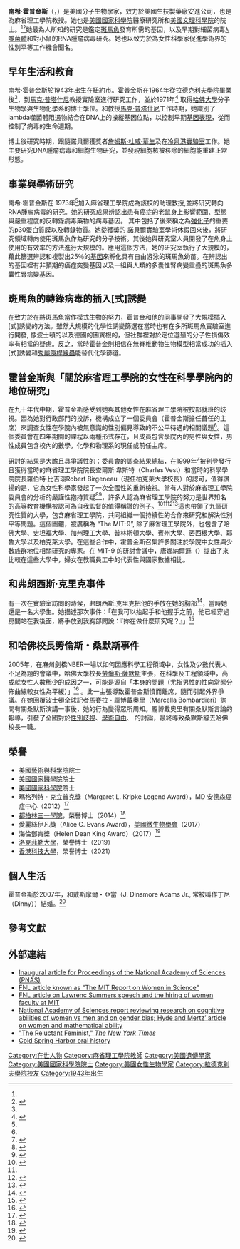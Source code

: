 {{Orphan|time=2021-04-08T07:02:06+00:00}}
{{Infobox scientist
| image = Nancy hopkins.jpg
| image_size =
| name = 南希·霍普金斯
| birth_date = 1943<ref name="Brownlee">{{cite journal|last1=Brownlee|first1=Christen|title=Biography of Nancy Hopkins|journal=Proceedings of the National Academy of Sciences of the United States of America|date=August 31, 2004|volume=101|issue=35|pages=12789–12791 |doi=10.1073/pnas.0405554101|pmid=15328401|pmc=516473}}</ref>
| birth_place = {{USA}}紐約州紐約市<ref name="Brownlee"/>
| death_date =
| death_place =
| residence =
| citizenship = {{USA}}
| nationality =
| ethnicity =
| field = [[生物學|生物學]]
| work_institutions = [[麻省理工學院|麻省理工學院]]
| alma_mater = [[拉德克利夫學院|拉德克利夫學院]]<br>[[哈佛大學|哈佛大學]]
| doctoral_advisor =
| doctoral_students =
| known_for =
| author_abbrev_bot =
| author_abbrev_zoo =
| influences =
| influenced =
| prizes =
| religion =
| footnotes =
| website = https://biology.mit.edu/profile/nancy-hopkins/
| spouse = J. Dinsmore Adams Jr. (2007)
}}

'''南希·霍普金斯'''（{{lang-en|Nancy Hopkins}}，{{bd|1943年||}}）是美國分子生物學家，效力於美國生技製藥廠安進公司，也是為麻省理工學院教授。她也是[[美國國家科學院|美國國家科學院]]醫療研究所和[[美國文理科學院|美國文理科學院]]的院士。<ref name="Brownlee"/><ref name="Appel">{{Cite journal | last1 = Appel | first1 = A. | title = A passion for science without barriers: Nancy Hopkins, renowned champion of gender equality, looks back over her career. | doi = 10.1038/481013a | journal = Nature | volume = 481 | issue = 7379 | pages = 13 | year = 2012 | pmid =  22222731 }}</ref>她最為人所知的研究是鑑定[[斑馬魚|斑馬魚]]發育所需的基因，以及早期對細菌病毒[[Λ噬菌体|λ噬菌體]]和對小鼠的RNA腫瘤病毒研究。她也以致力於為女性科學家促進學術界的性別平等工作機會聞名。

== 早年生活和教育 ==
南希·霍普金斯於1943年出生在紐約市。霍普金斯在1964年從[[拉德克利夫學院|拉德克利夫學院]]畢業後<ref name="Brownlee"/>，到[[馬克·普塔什尼|馬克·普塔什尼]]教授實險室進行研究工作，並於1971年<ref name="Koch">{{cite web|title=Nancy H. Hopkins Profile|url=http://ki.mit.edu/people/faculty/emeriti/hopkins|website=Koch Institute for Integrative Cancer Research at MIT|access-date=23 January 2015|archive-date=2021-04-14|archive-url=https://web.archive.org/web/20210414151717/https://ki.mit.edu/people/faculty/emeriti/hopkins|dead-url=no}}</ref> 取得[[哈佛大學|哈佛大學]]分子生物學與生物化學系的博士學位。和教授[[馬克·普塔什尼|馬克·普塔什尼]]工作時期，她識別了lambda噬菌體阻遏物結合在DNA上的操縱基因位點，以控制早期[[基因表現|基因表現]]，從而控制了病毒的生命週期。

博士後研究時期，跟隨諾貝爾獲獎者[[詹姆斯·杜威·沃森|詹姆斯·杜威·華生]]及{{Link-en|羅伯特·波拉克|Robert Pollack (biologist)}}在[[冷泉港實驗室|冷泉港實驗室]]工作。她主要研究DNA腫瘤病毒和細胞生物研究，並發現細胞核被移除的細胞能重建正常形態。 

== 事業與學術研究 ==
南希·霍普金斯在 1973年<ref name="Koch"/>加入麻省理工學院成為該校的助理教授,並將研究轉向RNA腫瘤病毒的研究。她的研究成果辨認出患有癌症的老鼠身上影響範圍、型態與嚴重程度的反轉錄病毒藥物的病毒基因。 其中包括了後來稱之為[[強化子|強化子]]的重要的p30蛋白質膜以及轉錄物質。她從獲獎的 {{Link-en|Christiane Nusslein-Volhard}} 諾貝爾實驗室學術休假回來後，將研究領域轉向使用斑馬魚作為研究的分子技術。其後她與研究室人員開發了在魚身上使用的有效率的方法進行大規模的{{Link-en|插入突變|insertional mutagenesis|插入[式]誘變}}。應用這個方法，她的研究室執行了大規模的{{Link-en|基因篩查|genetic screen}}，藉此篩選辨認和複製出25％的[[基因|基因]]來孵化具有自由游泳的斑馬魚幼苗。在辨認出的基因裡有非預期的癌症突變基因以及一組與人類的多囊性腎病變重疊的斑馬魚多囊性腎病變基因。

== 斑馬魚的轉錄病毒的插入[式]誘變 ==
在致力於在將斑馬魚當作模式生物的努力，霍普金和他的同事開發了大規模插入[式]誘變的方法。雖然大規模的化學性誘變篩選在當時也有在多所斑馬魚實驗室進行開發, 像波士頓的{{Link-en|馬克·菲什曼|Mark Fishman}}以及德國的圖賓根的{{Link-en|Christiane Nusslein-Volhard}}，但社群裡對於定位選殖的分子性損傷效率有相當的疑慮。反之，當時霍普金則相信在無脊椎動物生物模型相當成功的插入[式]誘變和[[秀麗隱桿線蟲|秀麗隱桿線蟲]]能替代化學篩選。

== 霍普金斯與「關於麻省理工學院的女性在科學學院內的地位研究」 ==
在九十年代中期，霍普金斯感受到她與其他女性在麻省理工學院被按部就班的歧視。因為她對行政部門的投訴，機構成立了一個委員會（霍普金斯擔任首任的主席）來調查女性在學院內被無意識的性別偏見導致的不公平待遇的相關議題<ref name="Koch"/>。這個委員會在四年期間的課程以兩種形式存在，且成員包含學院內的男性與女性，男性成員包含校內的數學，化學和物理系的現任或前任主席。
 
研討的結果是大膽且具爭議性的：委員會的調查結果總結，在1999年<ref>{{cite web |url=http://web.mit.edu/fnl/women/women.html |title=A Study on the Status of Women Faculty In Science at MIT |publisher=Web.mit.edu |date=1999-03-04 |access-date=2013-08-18 |archive-date=2010-04-13 |archive-url=https://web.archive.org/web/20100413084419/http://web.mit.edu/fnl/women/women.html |dead-url=no }}</ref>被刊登發行且獲得當時的麻省理工學院院長查爾斯·韋斯特（Charles Vest）和當時的科學學院院長羅伯特·比吉瑙Robert Birgeneau（現任柏克萊大學校長）的認可，值得讚揚的是，它為女性科學家發起了一次全國性的重新檢視。當有人對於麻省理工學院委員會的分析的嚴謹性抱持質疑<ref name="Goldberg">{{cite news|first=Jonah|last=Goldberg|url=http://townhall.com/columnists/jonahgoldberg/2005/01/19/whats_sex_got_to_do_with_science_dont_ask!/page/full|title=What's sex got to do with science? Don't ask!|access-date=2015-04-14|date=2005-01-19|newspaper=Townhal.com|archive-date=2016-03-04|archive-url=https://web.archive.org/web/20160304061200/http://townhall.com/columnists/jonahgoldberg/2005/01/19/whats_sex_got_to_do_with_science_dont_ask!/page/full|dead-url=no}}</ref><ref name="Hausman">{{cite techreport|first=Patricia|last=Hausman|first2=James H.|last2=Steiger|date=2001-02-04|location=Arlington, Virginia|institution=Independent Women's Forum|title=Confession Without Guilt? M.I.T. Jumped The Gun To Avoid A Sex-Discrimination Controversy, But Shot Itself In The Foot|url=http://www.iwf.org/files/bd951b570f767c678ea7209543f35154.pdf|access-date=2021-03-14|archive-date=2011-07-09|archive-url=https://web.archive.org/web/20110709051330/http://www.iwf.org/files/bd951b570f767c678ea7209543f35154.pdf|dead-url=no}}</ref>，許多人認為麻省理工學院的努力是世界知名的高等教育機構被認可為自我監督的值得稱讚的例子。<ref name="Carey">{{cite news |author-first=Carey |author-last=Goldberg |date=March 23, 1999 |url=https://www.nytimes.com/1999/03/23/us/mit-admits-discrimination-against-female-professors.html |title=M.I.T. Admits Discrimination Against Female Professors |work=New York Times |access-date=2013-08-18 |archive-date=2021-04-21 |archive-url=https://web.archive.org/web/20210421091047/https://www.nytimes.com/1999/03/23/us/mit-admits-discrimination-against-female-professors.html |dead-url=no }}</ref><ref name="Hausman"/><ref>{{cite web |url=http://www.rpi.edu/president/speeches/ps032611-mit.html |title=Rensselaer Polytechnic Institute (RPI) President's Speech: Leaders in Science and Engineering: The Women of MIT |publisher=Rpi.edu |date=2011-03-28 |access-date=2013-08-18 |archive-date=2015-09-24 |archive-url=https://web.archive.org/web/20150924114337/http://www.rpi.edu/president/speeches/ps032611-mit.html |dead-url=no }}</ref><ref name="Zernike">{{cite web|last=Zernike|first=Kate|title=Gains, and Drawbacks, for Female Professors|url=https://www.nytimes.com/2011/03/21/us/21mit.html|work=The New York Times|access-date=4 December 2013|date=21 March 2011|archive-date=2021-05-01|archive-url=https://web.archive.org/web/20210501142824/https://www.nytimes.com/2011/03/21/us/21mit.html|dead-url=no}}</ref>這也帶領了九個研究性質的大學，包含麻省理工學院，共同組織一個持續性的合作來研究和解決性別平等問題。這個團體，被廣稱為 “The MIT-9”, 除了麻省理工學院外，也包含了哈佛大學、史坦福大學、加州理工大學、普林斯頓大學、賓州大學、密西根大學、耶魯大學以及柏克萊大學。在這些合作中，霍普金斯召集許多關注於學院中女性與少數族群地位相關研究的專家。在 MIT-9 的研討會議中，唐娜納爾遜（{{Link-en|Donna Nelson}}）提出了{{Link-en|納爾遜多樣性調查|Nelson Diversity Surveys}}來比較在這些大學中，婦女在教職員工中的代表性與國家數據相比。

== 和弗朗西斯·克里克事件 ==
有一次在實驗室訪問的時候，[[弗朗西斯·克里克|弗朗西斯·克里克]]把他的手放在她的胸部<ref>{{cite web |author1=Alicia Chen |url=https://www.browndailyherald.com/2009/10/22/women-in-the-sciences-still-struggle-hopkins-says/ |title=Women in the sciences still struggle, Hopkins says |publisher=Brown Daily Herald |date=2009-10-22 |access-date=2020-06-17 |archive-date=2021-04-13 |archive-url=https://web.archive.org/web/20210413005846/https://www.browndailyherald.com/2009/10/22/women-in-the-sciences-still-struggle-hopkins-says/ |dead-url=no }}</ref>，當時她還是一名大學生。她描述那次事件：「在我可以抬起手和他握手之前，他已經穿過房間站在我後面，將手放到我胸部問說：『妳在做什麼研究呢？』」<ref>{{cite web |author1=Laura Hoopes |title=Nancy Hopkins' Keynote Speech Shockers |url=https://www.nature.com/scitable/forums/women-in-science/nancy-hopkins-keynote-speech-shockers-19135206/ |publisher=Scitable by Nature Education |date=2011-04-01 |access-date=2020-06-17 |archive-date=2020-07-31 |archive-url=https://web.archive.org/web/20200731153021/https://www.nature.com/scitable/forums/women-in-science/nancy-hopkins-keynote-speech-shockers-19135206/ |dead-url=no }}</ref>

== 和哈佛校長勞倫斯・桑默斯事件 == 
2005年，在麻州劍橋NBER一場以如何因應科學工程領域中，女性及少數代表人不足為題的會議中，哈佛大學校長[[勞倫斯·薩默斯|勞倫斯·薩默斯]]主張，在科學及工程領域中，高成就女性人數稀少的成因之一，可能是源自「本身的{{Link-en|天資|aptitude}}問題（尤指男性的性向常態分佈曲線較女性為平緩）」<ref name="Thernstrom">{{cite web |url=http://hnn.us/articles/10963.html |title=In Defense of Academic Freedom at Harvard |author-first=Stephan |author-last=Thernstrom |publisher=History News Network, George Washington University |access-date=2021-03-14 |archive-date=2020-07-24 |archive-url=https://web.archive.org/web/20200724204551/http://hnn.us/articles/10963.html |dead-url=no }}</ref> 。此一主張導致霍普金斯憤而離席，隨而引起外界爭議。在她回覆波士頓全球記者馬賽拉・龎博戴奧里（Marcella Bombardieri）詢問有關桑默斯演講一事後，她的行為變得眾所周知。龎博戴奧里有關桑默斯言論的報導，引發了全國對於[[性別歧視|性別歧視]]、[[學術自由|學術自由]]、 {{Link-en|人類生物多樣|Human_genetic_variation}}的討論，最終導致桑默斯辭去哈佛校長一職。

== 榮譽 ==
* [[美國藝術與科學院|美國藝術與科學院]]院士
* [[美國國家醫學院|美國國家醫學院]]院士
* [[美國國家科學院|美國國家科學院]]院士
* 瑪格列特・克立普克獎（Margaret L. Kripke Legend Award），MD 安德森癌症中心（2012）<ref name="MIT">{{cite web|title=Nancy Hopkins|url=https://biology.mit.edu/people/nancy_hopkins|website=MIT Department of Biology, Directory|access-date=23 January 2015|archive-date=2017-03-03|archive-url=https://web.archive.org/web/20170303093412/https://biology.mit.edu/people/nancy_hopkins|dead-url=no}}</ref>
* [[都柏林三一學院|都柏林三一學院]]，榮譽博士（2014）<ref>{{Cite web|url=https://www.tcd.ie/news_events/articles/honorary-degrees-december-2014/|title=Honorary Degrees, December 2014|date=2014-12-08|website=Trinity News and Events|language=en-GB|access-date=2020-01-27|archive-date=2020-11-22|archive-url=https://web.archive.org/web/20201122184115/https://www.tcd.ie/news_events/articles/honorary-degrees-december-2014/|dead-url=no}}</ref>
* 愛麗絲伊凡獎（Alice C. Evans Award），[[美國微生物學會|美國微生物學會]]（2017）
* 海倫鄧肯獎（Helen Dean King Award）（2017）<ref>{{Cite web |url=https://wistar.org/give-join/women-science/helen-dean-king-award |title=存档副本 |access-date=2021-03-14 |archive-date=2021-03-05 |archive-url=https://web.archive.org/web/20210305151345/https://wistar.org/give-join/women-science/helen-dean-king-award |dead-url=no }}</ref>
* [[洛克菲勒大學|洛克菲勒大學]]，榮譽博士（2019）
* [[香港科技大學|香港科技大學]]，榮譽博士（2021）

== 個人生活 == 
霍普金斯於2007年，和戴斯摩爾・亞當（J. Dinsmore Adams Jr., 常被叫作丁尼（Dinny））結婚。<ref>{{Cite news|last=Sipher|first=Devan|date=2007-07-29|title=Nancy Hopkins and Dinny Adams|language=en-US|work=The New York Times|url=https://www.nytimes.com/2007/07/29/fashion/weddings/29vows.html|access-date=2020-07-22|issn=0362-4331|archive-date=2021-05-30|archive-url=https://web.archive.org/web/20210530224424/https://www.nytimes.com/2007/07/29/fashion/weddings/29vows.html|dead-url=no}}</ref>

== 參考文獻 ==
{{Reflist}}

== 外部連結 ==
* [http://www.pnas.org/cgi/content/full/101/35/12792 Inaugural article for Proceedings of the National Academy of Sciences (PNAS)] {{Wayback|url=http://www.pnas.org/cgi/content/full/101/35/12792 |date=20080307061137 }}
* [http://web.mit.edu/fnl/women/Fnlwomen.htm FNL article known as "The MIT Report on Women in Science"] {{Wayback|url=http://web.mit.edu/fnl/women/Fnlwomen.htm |date=20210411012059 }}
* [http://web.mit.edu/fnl/volume/184/hopkins.html FNL article on Lawrenc Summers speech and the hiring of women faculty at MIT] {{Wayback|url=http://web.mit.edu/fnl/volume/184/hopkins.html |date=20210309131242 }}
* [http://www.nap.edu/catalog.php?record_id=11741 National Academy of Sciences report reviewing research on cognitive abilities of women vs men and on gender bias; Hyde and Mertz’ article on women and mathematical ability] {{Wayback|url=http://www.nap.edu/catalog.php?record_id=11741 |date=20141002034504 }}
* [https://www.nytimes.com/2001/04/08/education/the-reluctant-feminist.html "The Reluctant Feminist," ''The New York Times''] {{Wayback|url=https://www.nytimes.com/2001/04/08/education/the-reluctant-feminist.html |date=20210126082035 }}
* [http://library.cshl.edu/oralhistory/speaker/nancy-hopkins/ Cold Spring Harbor oral history] {{Wayback|url=http://library.cshl.edu/oralhistory/speaker/nancy-hopkins/ |date=20170708084000 }}

{{authority control}}
{{DEFAULTSORT:Hopkins, Nancy}}
[[Category:在世人物|Category:在世人物]]
[[Category:麻省理工學院教師|Category:麻省理工學院教師]]
[[Category:美國遺傳學家|Category:美國遺傳學家]]
[[Category:美國國家科學院院士|Category:美國國家科學院院士]]
[[Category:美國女性生物學家|Category:美國女性生物學家]]
[[Category:拉德克利夫學院校友|Category:拉德克利夫學院校友]]
[[Category:1943年出生|Category:1943年出生]]